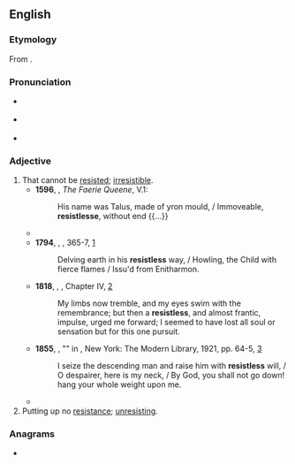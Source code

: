 ==English==

===Etymology===
From {{suffix|en|resist|less}}.

===Pronunciation===
* {{a|RP}} {{IPA|en|/ɹɪˈzɪstləs/}}
* {{a|GA}} {{IPA|en|/ɹəˈzɪstləs/}}
* {{hyphenation|en|re|sist|less}}

===Adjective===
{{en-adj}}

# That cannot be [[resist]]ed; [[irresistible]]. {{defdate|from 16th c.}}
#* '''1596''', {{w|Edmund Spenser}}, ''The Faerie Queene'', V.1:
#*: His name was Talus, made of yron mould, / Immoveable, '''resistlesse''', without end {{...}}
#* {{RQ:Milton Paradise Regained|book=Samson Agonistes|page=83|lines=415–420|passage=Maſters commands come with a power '''reſiſtleſs''' / To ſuch as owe them abſolute ſubjection; / And for a life who will not change his purpoſe? / (So mutable are all the ways of men) / Yet this be ſure, in nothing to comply / Scandalous or forbidden in our Law.}}
#* '''1794''', {{w|William Blake}}, ''{{w|The Book of Urizen}}'', 365-7, [http://www.bartleby.com/235/259.html]
#*: Delving earth in his '''resistless''' way, / Howling, the Child with fierce flames / Issu'd from Enitharmon.
#* '''1818''', {{w|Mary Shelley}}, ''{{w|Frankenstein}}'', Chapter IV, [http://www.gutenberg.org/files/42324/42324-h/42324-h.htm]
#*: My limbs now tremble, and my eyes swim with the remembrance; but then a '''resistless''', and almost frantic, impulse, urged me forward; I seemed to have lost all soul or sensation but for this one pursuit.
#* '''1855''', {{w|Walt Whitman}}, "{{w|Song of Myself}}" in ''{{w|Leaves of Grass}}'', New York: The Modern Library, 1921, pp. 64-5, [https://archive.org/details/leavesofgrass00whit]
#*: I seize the descending man and raise him with '''resistless''' will, / O despairer, here is my neck, / By God, you shall not go down! hang your whole weight upon me.
#* {{RQ:Carroll Sylvie and Bruno|chapter=&#91;Untitled poem&#93;|url=https://archive.org/details/sylviebruno00carr/page/n10/mode/1up|passage=Is all our Life, then, but a dream / Seen faintly in the golden gleam / Athwart Time's dark '''resistless''' stream?}}
# Putting up no [[resistance]]; [[unresisting]]. {{defdate|from 16th c.}}

===Anagrams===
* {{anagrams|en|a=eeilrsssst|sisterless}}